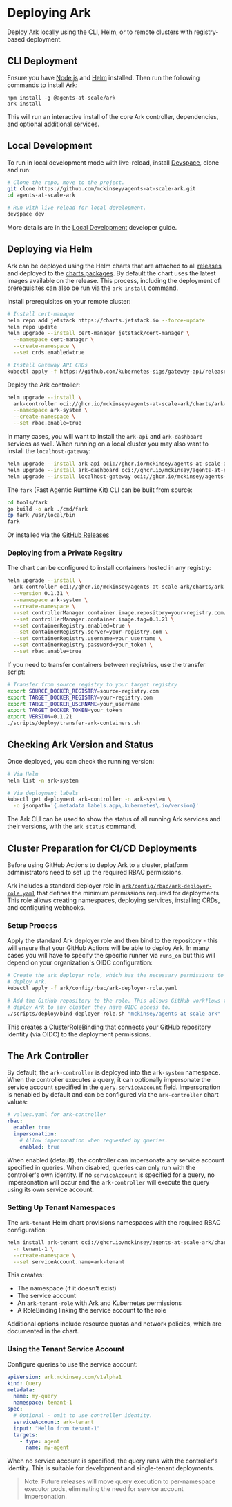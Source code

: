 # Deploying Ark

Deploy Ark locally using the CLI, Helm, or to remote clusters with registry-based deployment.

## CLI Deployment

Ensure you have [Node.js](https://nodejs.org/en/download) and [Helm](https://helm.sh/docs/intro/install/) installed. Then run the following commands to install Ark:

```
npm install -g @agents-at-scale/ark
ark install
```

This will run an interactive install of the core Ark controller, dependencies, and optional additional services.

## Local Development

To run in local development mode with live-reload, install [Devspace](https://devspace.sh), clone and run:

```bash
# Clone the repo, move to the project.
git clone https://github.com/mckinsey/agents-at-scale-ark.git
cd agents-at-scale-ark

# Run with live-reload for local development.
devspace dev
```

More details are in the [Local Development](../developer-guide/local-development) developer guide.

## Deploying via Helm

Ark can be deployed using the Helm charts that are attached to all [releases](https://github.com/mckinsey/agents-at-scale-ark/releases/) and deployed to the [charts packages](https://github.com/orgs/mckinsey/packages?repo_name=agents-at-scale-ark). By default the chart uses the latest images available on the release. This process, including the deployment of prerequisites can also be run via the `ark install` command.

Install prerequisites on your remote cluster:

```bash
# Install cert-manager
helm repo add jetstack https://charts.jetstack.io --force-update  
helm repo update
helm upgrade --install cert-manager jetstack/cert-manager \
  --namespace cert-manager \
  --create-namespace \
  --set crds.enabled=true

# Install Gateway API CRDs
kubectl apply -f https://github.com/kubernetes-sigs/gateway-api/releases/download/v1.3.0/standard-install.yaml
```

Deploy the Ark controller:

```bash
helm upgrade --install \
  ark-controller oci://ghcr.io/mckinsey/agents-at-scale-ark/charts/ark-controller \
  --namespace ark-system \
  --create-namespace \
  --set rbac.enable=true
```

In many cases, you will want to install the `ark-api` and `ark-dashboard` services as well. When running on a local cluster you may also want to install the `localhost-gateway`:

```bash
helm upgrade --install ark-api oci://ghcr.io/mckinsey/agents-at-scale-ark/charts/ark-api
helm upgrade --install ark-dashboard oci://ghcr.io/mckinsey/agents-at-scale-ark/charts/ark-dashboard
helm upgrade --install localhost-gateway oci://ghcr.io/mckinsey/agents-at-scale-ark/charts/localhost-gateway
```

The `fark` (Fast Agentic Runtime Kit) CLI can be built from source:

```bash
cd tools/fark
go build -o ark ./cmd/fark
cp fark /usr/local/bin
fark
```

Or installed via the [GitHub Releases](https://github.com/mckinsey/agents-at-scale-ark/releases)

### Deploying from a Private Regsitry

The chart can be configured to install containers hosted in any registry:

```bash
helm upgrade --install \
  ark-controller oci://ghcr.io/mckinsey/agents-at-scale-ark/charts/ark-controller \
  --version 0.1.31 \
  --namespace ark-system \
  --create-namespace \
  --set controllerManager.container.image.repository=your-registry.com/ark-controller \
  --set controllerManager.container.image.tag=0.1.21 \
  --set containerRegistry.enabled=true \
  --set containerRegistry.server=your-registry.com \
  --set containerRegistry.username=your_username \
  --set containerRegistry.password=your_token \
  --set rbac.enable=true
```

If you need to transfer containers between registries, use the transfer script:

```bash
# Transfer from source registry to your target registry
export SOURCE_DOCKER_REGISTRY=source-registry.com  
export TARGET_DOCKER_REGISTRY=your-registry.com
export TARGET_DOCKER_USERNAME=your_username
export TARGET_DOCKER_TOKEN=your_token
export VERSION=0.1.21
./scripts/deploy/transfer-ark-containers.sh
```

## Checking Ark Version and Status

Once deployed, you can check the running version:

```bash
# Via Helm
helm list -n ark-system

# Via deployment labels  
kubectl get deployment ark-controller -n ark-system \
  -o jsonpath='{.metadata.labels.app\.kubernetes\.io/version}'
```

The Ark CLI can be used to show the status of all running Ark services and their versions, with the `ark status` command.

## Cluster Preparation for CI/CD Deployments

Before using GitHub Actions to deploy Ark to a cluster, platform administrators need to set up the required RBAC permissions.

Ark includes a standard deployer role in [`ark/config/rbac/ark-deployer-role.yaml`](https://github.com/mckinsey/agents-at-scale-ark/blob/main/ark/config/rbac/ark-deployer-role.yaml) that defines the minimum permissions required for deployments. This role allows creating namespaces, deploying services, installing CRDs, and configuring webhooks.

### Setup Process

Apply the standard Ark deployer role and then bind to the repository - this will ensure that your GitHub Actions will be able to deploy Ark. In many cases you will have to specify the specific runner via `runs_on` but this will depend on your organization's OIDC configuration:

```bash
# Create the ark deployer role, which has the necessary permissions to
# deploy Ark.
kubectl apply -f ark/config/rbac/ark-deployer-role.yaml

# Add the GitHub repository to the role. This allows GitHub workflows to
# deploy Ark to any cluster they have OIDC access to.
./scripts/deploy/bind-deployer-role.sh "mckinsey/agents-at-scale-ark"
```

This creates a ClusterRoleBinding that connects your GitHub repository identity (via OIDC) to the deployment permissions.

## The Ark Controller

By default, the `ark-controller` is deployed into the `ark-system` namespace. When the controller executes a query, it can optionally impersonate the service account specified in the `query.serviceAccount` field. Impersonation is nenabled by default and can be configured via the `ark-controller` chart values:

```yaml
# values.yaml for ark-controller
rbac:
  enable: true
  impersonation:
    # Allow impersonation when requested by queries.
    enabled: true
```

When enabled (default), the controller can impersonate any service account specified in queries. When disabled, queries can only run with the controller's own identity. If no `serviceAccount` is specified for a query, no impersonation will occur and the `ark-controller` will execute the query using its own service account.

### Setting Up Tenant Namespaces

The `ark-tenant` Helm chart provisions namespaces with the required RBAC configuration:

```bash
helm install ark-tenant oci://ghcr.io/mckinsey/agents-at-scale-ark/charts/ark-tenant \
  -n tenant-1 \
  --create-namespace \
  --set serviceAccount.name=ark-tenant
```

This creates:
- The namespace (if it doesn't exist)
- The service account
- An `ark-tenant-role` with Ark and Kubernetes permissions
- A RoleBinding linking the service account to the role

Additional options include resource quotas and network policies, which are documented in the chart.

### Using the Tenant Service Account

Configure queries to use the service account:

```yaml
apiVersion: ark.mckinsey.com/v1alpha1
kind: Query
metadata:
  name: my-query
  namespace: tenant-1
spec:
  # Optional - omit to use controller identity.
  serviceAccount: ark-tenant  
  input: "Hello from tenant-1"
  targets:
    - type: agent
      name: my-agent
```

When no service account is specified, the query runs with the controller's identity. This is suitable for development and single-tenant deployments.

> Note: Future releases will move query execution to per-namespace executor pods, eliminating the need for service account impersonation.
